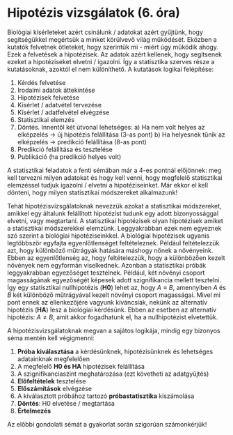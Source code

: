
# Hipotézis vizsgálatok (6. óra)

Biológiai kísérleteket azért csinálunk / adatokat azért gyűjtünk, hogy segítségükkel megértsük a minket körülvevő világ működését. Eközben a kutatók felvetnek ötleteket, hogy szerintük mi - miért úgy működik ahogy. Ezek a felvetések a hipotézisek. Az adatok azért kellenek, hogy segítsenek ezeket a hipotéziseket elvetni / igazolni. Így a statisztika szerves része a kutatásoknak, azoktól el nem különíthető. A kutatások logikai felépítése:

  1) Kérdés felvetése
  2) Irodalmi adatok áttekintése
  3) Hipotézisek felvetése
  4) Kísérlet / adatvétel tervezése
  5) Kísérlet / adatfelvétel elvégzése
  6) Statisztikai elemzés
  7) Döntés. Innentől két útvonal lehetséges:
    a) Ha nem volt helyes az elképzelés $\rightarrow$ új hipotézis felállítása (3-as pont)
    b) Ha helyesnek tűnik az elképzelés $\rightarrow$ predikció felállítása (8-as pont)
  8) Predikció felállítása és tesztelése
  9) Publikáció (ha predikció helyes volt)
  
A statisztikai feladatok a fenti sémában már a 4-es pontnál előjönnek: meg kell tervezni milyen adatokat és hogy kell venni, hogy megfelelő statisztikai elemzéssel tudjuk igazolni / elvetni a hipotéziseinket. Már ekkor el kell dönteni, hogy milyen statisztikai módszereket alkalmazunk!  

Tehát hipotézisvizsgálatoknak nevezzük azokat a statisztikai módszereket, amikkel egy általunk felállított hipotézist tudunk egy adott bizonyossággal elvetni, vagy megtartani. A statisztikai hipotézisek olyan hipotézisek amiket a statisztikai módszerekkel elemzünk. Leggyakrabban ezek nem egyeznek szó szerint a biológiai hipotéziseinkkel. A biológiai hipotézisek ugyanis legtöbbször egyfajta egyenlőtlenséget feltételeznek. Például feltételezzük azt, hogy különböző műtrágyák hatására máshogy nőnek a növényeink. Ebben az egyenlőtlenség az, hogy feltételezzük, hogy a különbözően kezelt növények nem egyformán viselkednek. Azonban a statisztikai próbák leggyakrabban egyezőséget tesztelnek. Például, két növényi csoport magasságának egyezőségét képesek adott szignifikancia mellett tesztelni. Így egy statisztikai nullhipotézis (**H0**) lehet az, hogy $A \equiv B$, amennyiben $A$ és $B$ két különböző műtrágyával kezelt növényi csoport magasságai. Mivel mi pont ennek az ellenkezőjére vagyunk kíváncsiak, nekünk az alternatív hipotézis (**HA**) lesz a biológiai kérdésünk. Ebben az esetben az alternatív hipotézis: $A \ne B$, amit akkor fogadhatunk el, ha a nullhipotézist elvetettük.  

A hipotézisvizsgálatoknak megvan a sajátos logikája, mindig egy bizonyos séma mentén kell végigmenni:

  1) **Próba kiválasztása** a kérdésünknek, hipotézisünknek és lehetséges adatainknak megfelelően
  2) A megfelelő **H0 és HA** hipotézisek felállítása
  3) A szignifikanciaszint meghatározása (ezt követheti az adatgyűjtés)
  4) **Előfeltételek** tesztelése
  5) **Előszámítások** elvégzése
  6) A kiválasztott próbához tartozó **próbastatisztika** kiszámolása
  7) **Döntés**: H0 elvetése / megtartása
  8) **Értelmezés**

Az előbbi gondolati sémát a gyakorlat során szigorúan számonkérjük!

 
